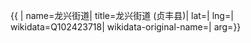 {{ {{{1|PRC admin/showdata}}}|
name=龙兴街道|
title=龙兴街道 (贞丰县)|
lat=|
lng=|
wikidata=Q102423718|
wikidata-original-name=|
arg={{{arg|}}}}}